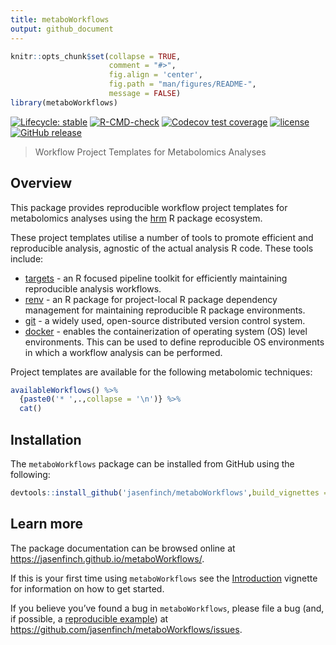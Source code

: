 ```yaml
---
title: metaboWorkflows
output: github_document
---
```


<!-- README.md is generated from README.Rmd. Please edit that file -->

```r
knitr::opts_chunk$set(collapse = TRUE, 
                      comment = "#>",
                      fig.align = 'center',
                      fig.path = "man/figures/README-",
                      message = FALSE)
library(metaboWorkflows)
```

<!-- badges: start -->
[![Lifecycle: stable](https://img.shields.io/badge/lifecycle-stable-brightgreen.svg)](https://lifecycle.r-lib.org/articles/stages.html#stable)
[![R-CMD-check](https://github.com/jasenfinch/metaboWorkflows/actions/workflows/R-CMD-check.yaml/badge.svg)](https://github.com/jasenfinch/metaboWorkflows/actions/workflows/R-CMD-check.yaml)
[![Codecov test coverage](https://codecov.io/gh/jasenfinch/metaboWorkflows/branch/master/graph/badge.svg)](https://codecov.io/gh/jasenfinch/metaboWorkflows?branch=master)
[![license](https://img.shields.io/badge/license-GNU%20GPL%20v3.0-blue.svg)](https://github.com/jasenfinch/metaboWorkflows/blob/master/DESCRIPTION)
[![GitHub release](https://img.shields.io/github/release/jasenfinch/metaboWorkflows.svg)](https://GitHub.com/jasenfinch/metaboWorkflows/releases/)
<!-- badges: end -->

> Workflow Project Templates for Metabolomics Analyses

## Overview

This package provides reproducible workflow project templates for metabolomics analyses using the [hrm](https://jasenfinch.github.io/hrm/) R package ecosystem.

These project templates utilise a number of tools to promote efficient and reproducible analysis, agnostic of the actual analysis R code.
These tools include:

* [targets](https://docs.ropensci.org/targets/) - an R focused pipeline toolkit for efficiently maintaining reproducible analysis workflows.
* [renv](https://rstudio.github.io/renv/) - an R package for project-local R package dependency management for maintaining reproducible R package environments.
* [git](https://git-scm.com/) - a widely used, open-source distributed version control system.
* [docker](https://www.docker.com/) - enables the containerization of operating system (OS) level environments. This can be used to define reproducible OS environments in which a workflow analysis can be performed.

Project templates are available for the following metabolomic techniques:

```r
availableWorkflows() %>% 
  {paste0('* ',.,collapse = '\n')} %>% 
  cat()
```

## Installation

The `metaboWorkflows` package can be installed from GitHub using the following:

```r
devtools::install_github('jasenfinch/metaboWorkflows',build_vignettes = TRUE)
```

## Learn more

The package documentation can be browsed online at <https://jasenfinch.github.io/metaboWorkflows/>. 

If this is your first time using `metaboWorkflows` see the [Introduction](https://jasenfinch.github.io/metaboWorkflows/articles/metaboWorkflows.html) vignette for information on how to get started.

If you believe you've found a bug in `metaboWorkflows`, please file a bug (and, if
possible, a [reproducible example](https://reprex.tidyverse.org)) at
<https://github.com/jasenfinch/metaboWorkflows/issues>.
